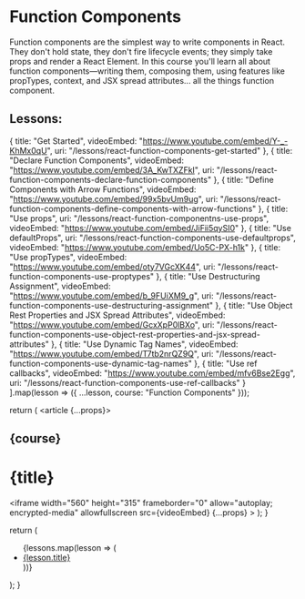 
<Head>
  <title>Learn React | Function Components</title>
</Head>

# Function Components

Function components are the simplest way to write components in React. They don't hold state, they don't fire lifecycle events; they simply take props and render a React Element. In this course you'll learn all about function components—writing them, composing them, using features like propTypes, context, and JSX spread attributes... all the things function component.

## Lessons:

<Index />

  {
    title: "Get Started",
    videoEmbed: "https://www.youtube.com/embed/Y-_-KhMx0qU",
    uri: "/lessons/react-function-components-get-started"
  },
  {
    title: "Declare Function Components",
    videoEmbed: "https://www.youtube.com/embed/3A_KwTXZFkI",
    uri: "/lessons/react-function-components-declare-function-components"
  },
  {
    title: "Define Components with Arrow Functions",
    videoEmbed: "https://www.youtube.com/embed/99x5bvUm9ug",
    uri:
      "/lessons/react-function-components-define-components-with-arrow-functions"
  },
  {
    title: "Use props",
    uri: "/lessons/react-function-componentns-use-props",
    videoEmbed: "https://www.youtube.com/embed/JiFii5qySI0"
  },
  {
    title: "Use defaultProps",
    uri: "/lessons/react-function-components-use-defaultprops",
    videoEmbed: "https://www.youtube.com/embed/Uo5C-PX-h1k"
  },
  {
    title: "Use propTypes",
    videoEmbed: "https://www.youtube.com/embed/oty7VGcXK44",
    uri: "/lessons/react-function-components-use-proptypes"
  },
  {
    title: "Use Destructuring Assignment",
    videoEmbed: "https://www.youtube.com/embed/b_9FUiXM9_g",
    uri: "/lessons/react-function-components-use-destructuring-assignment"
  },
  {
    title: "Use Object Rest Properties and JSX Spread Attributes",
    videoEmbed: "https://www.youtube.com/embed/GcxXpP0lBXo",
    uri:
      "/lessons/react-function-components-use-object-rest-properties-and-jsx-spread-attributes"
  },
  {
    title: "Use Dynamic Tag Names",
    videoEmbed: "https://www.youtube.com/embed/T7tb2nrQZ9Q",
    uri: "/lessons/react-function-components-use-dynamic-tag-names"
  },
  {
    title: "Use ref callbacks",
    videoEmbed: "https://www.youtube.com/embed/mfv6Bse2Egg",
    uri: "/lessons/react-function-components-use-ref-callbacks"
  }
].map(lesson => ({ ...lesson, course: "Function Components" }));

  return (
    <article {...props}>
      <Head>
        <title>
          Learn React | {course} > {title}
        </title>
      </Head>
      <h2>{course}</h2>
      <h1>{title}</h1>
      <iframe
        width="560"
        height="315"
        frameborder="0"
        allow="autoplay; encrypted-media"
        allowfullscreen
        src={videoEmbed}
        {...props}
      ></iframe>
      <Index />
    </article>
);
}

  return (
    <ul>
      {lessons.map(lesson => (
        <li>
          <a href={lesson.uri}>{lesson.title}</a>
        </li>
      ))}
    </ul>
  );
}
